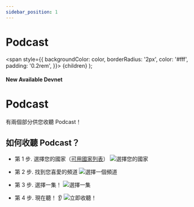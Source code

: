 ```yaml
---
sidebar_position: 1
---
```


# Podcast

  <span
    style={{
      backgroundColor: color,
      borderRadius: '2px',
      color: '#fff',
      padding: '0.2rem',
    }}>
    {children}
  </span>
);

#### New Available <Highlight color="#25c2a0">Devnet</Highlight>


# Podcast

有兩個部分供您收聽 Podcast！

## 如何收聽 Podcast？

* 第 1 步. 選擇您的國家（[可用國家列表](/docs/about/country)）
![選擇您的國家](/img/podcast/intro/choose-country.png)

* 第 2 步. 找到您喜愛的頻道
![選擇一個頻道](/img/podcast/intro/choose-episode.png)

* 第 3 步. 選擇一集！
![選擇一集](/img/podcast/intro/choose-an-episode.png)

* 第 4 步. 現在聽！ 👂
![立即收聽！](/img/podcast/intro/listen-now.png)